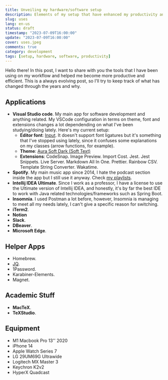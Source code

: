 ```yaml
---
title: Unveiling my hardware/software setup
description: Elements of my setup that have enhanced my productivity and efficiency, from hardware to software.
slug: uses
lang: en-us
status: draft
timestamp: "2023-07-09T16:00:00"
update: "2023-07-09T16:00:00"
cover: uses.jpeg
comments: true
category: development
tags: [setup, hardware, software, productivity]
---
```



Hello there! In this post, I want to share with you the tools that I have been using on my workflow and helped me become more productive and efficient. This is a always evolving post, so I'll try to keep track of what has changed through the years and why.

## Applications

- **Visual Studio code**. My main app for software development and anything related. My VSCode configuration in terms on theme, font and extensions changes a lot dependending on what I've been studying/doing lately. Here's my current setup:
  - **Editor font**: [Input](https://input.djr.com/download/). It doesn't support font ligatures but it's something that I've stopped using lately, since it confuses some explanations on my classes (arrow functions, for example).
  - **Theme**: [Aura Soft Dark (Soft Text)](https://marketplace.visualstudio.com/items?itemName=DaltonMenezes.aura-theme#:~:text=Open%20the%20Extensions%20sidebar%20in%20VS%20Code%20Search,Preferences%3A%20Color%20Theme%20and%20choose%20an%20Aura%20variant)
  - **Extensions**: CodeSnap. Image Preview. Import Cost. Jest. Jest Snippets. Live Server. Markdown All In One. Prettier. Rainbow CSV. Template String Converter. Wakatime.
- **Spotify**. My main music app since 2014, I hate the podcast section inside the app but I still use it anyway. Check [my playlists](https://open.spotify.com/user/diogodmoreira?si=ec78266e7ccf4268).
- **Intellij IDEA Ultimate**. Since I work as a professor, I have a license to use the Ultimate version of Intellij IDEA, and honestly, it's by far the best IDE to work with Java related technologies/frameworks such as Spring Boot.
- **Insomnia**. I used Postman a lot before, however, Insomnia is managing to meet all my needs lately, I can't give a specific reason for switching.
- **iTerm2**.
- **Notion**
- **Slack**.
- **DBeaver**.
- **Microsoft Edge**.

## Helper Apps

- Homebrew.
- [JQ](https://github.com/jqlang/jq).
- 1Password.
- Karabiner-Elements.
- Magnet.

## Academic Stuff

- **MacTeX**.
- **TeXStudio**.

## Equipment

- M1 Macbook Pro 13'' 2020
- iPhone 14
- Apple Watch Series 7
- LG 29UM69G Ultrawide
- Logitech MX Master 3
- Keychron K2v2
- HyperX Quadcast
